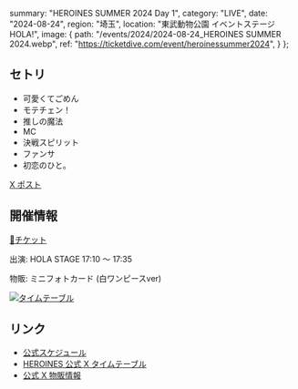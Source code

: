   summary: "HEROINES SUMMER 2024 Day 1",
  category: "LIVE",
  date: "2024-08-24",
  region: "埼玉",
  location: "東武動物公園 イベントステージ HOLA!",
  image: {
    path: "/events/2024/2024-08-24_HEROINES SUMMER 2024.webp",
    ref: "https://ticketdive.com/event/heroinessummer2024",
  }
};

## セトリ

- 可愛くてごめん
- モテチェン！
- 推しの魔法
- MC
- 決戦スピリット
- ファンサ
- 初恋のひと。

[X ポスト](https://x.com/Mikuru_hositani/status/1827282823994352118)

## 開催情報

[🎫チケット](https://ticketdive.com/event/heroinessummer2024)

出演: HOLA STAGE 17:10 ～ 17:35

物販: ミニフォトカード (白ワンピースver)

[<img src="/events/2024/2024-08-24_HEROINES SUMMER 2024 Day1 タイムテーブル.jpg" alt="タイムテーブル" />](https://x.com/heroines_idol/status/1822247031710343567)

## リンク

* [公式スケジュール](https://takanenonadeshiko.jp/events/event/heroines-summer-2024/)
* [HEROINES 公式 X タイムテーブル](https://x.com/heroines_idol/status/1822247031710343567)
* [公式 X 物販情報](https://x.com/takanenofficial/status/1826982854842368075)
